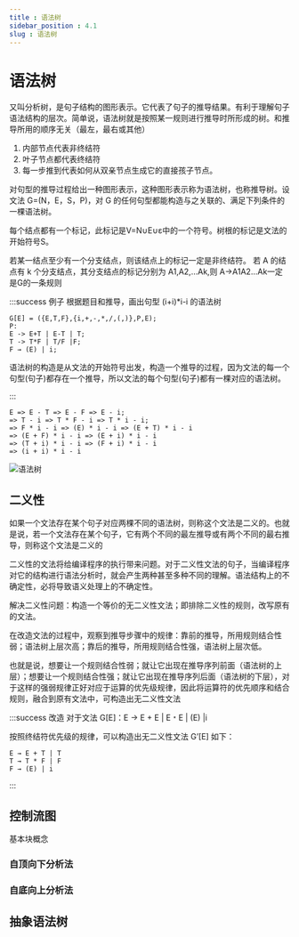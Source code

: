 ```yaml
---
title : 语法树
sidebar_position : 4.1
slug : 语法树
---
```

# 语法树

又叫分析树，是句子结构的图形表示。它代表了句子的推导结果。有利于理解句子语法结构的层次。简单说，语法树就是按照某一规则进行推导时所形成的树。和推导所用的顺序无关（最左，最右或其他）

1. 内部节点代表非终结符
2. 叶子节点都代表终结符
3. 每一步推到代表如何从双亲节点生成它的直接孩子节点。

对句型的推导过程给出一种图形表示，这种图形表示称为语法树，也称推导树。设文法 G=(N，E，S，P)，对 G 的任何句型都能构造与之关联的、满足下列条件的一棵语法树。

每个结点都有一个标记，此标记是V=N∪E∪ε中的一个符号。树根的标记是文法的开始符号S。

若某一结点至少有一个分支结点，则该结点上的标记一定是非终结符。
若 A 的结点有 k 个分支结点，其分支结点的标记分别为 A1,A2,…Ak,则 A→A1A2…Ak一定是G的一条规则

:::success 例子
根据题目和推导，画出句型 (i+i)*i-i 的语法树
```
G[E] = ({E,T,F},{i,+,-,*,/,(,)},P,E);
P:
E -> E+T | E-T | T;
T -> T*F | T/F |F;
F → (E) | i;
```

语法树的构造是从文法的开始符号出发，构造一个推导的过程，因为文法的每一个句型(句子)都存在一个推导，所以文法的每个句型(句子)都有一棵对应的语法树。

:::

<Multi>

```text title="最右推导"
E => E - T => E - F => E - i;
=> T - i => T * F - i => T * i - i;
=> F * i - i => (E) * i - i => (E + T) * i - i
=> (E + F) * i - i => (E + i) * i - i
=> (T + i) * i - i => (F + i) * i - i
=> (i + i) * i - i
```

![语法树](/res/语法树.png)

</Multi>

## 二义性
如果一个文法存在某个句子对应两棵不同的语法树，则称这个文法是二义的。也就是说，若一个文法存在某个句子，它有两个不同的最左推导或有两个不同的最右推导，则称这个文法是二义的

二义性的文法将给编译程序的执行带来问题。对于二义性文法的句子，当编译程序对它的结构进行语法分析时，就会产生两种甚至多种不同的理解。语法结构上的不确定性，必将导致语义处理上的不确定性。

解决二义性问题：构造一个等价的无二义性文法；即排除二义性的规则，改写原有的文法。

在改造文法的过程中，观察到推导步骤中的规律：靠前的推导，所用规则结合性弱；语法树上层次高；靠后的推导，所用规则结合性强，语法树上层次低。

也就是说，想要让一个规则结合性弱；就让它出现在推导序列前面（语法树的上层）；想要让一个规则结合性强；就让它出现在推导序列后面（语法树的下层），对于这样的强弱规律正好对应于运算的优先级规律，因此将运算符的优先顺序和结合规则，融合到原有文法中，可构造出无二义性文法

:::success 改造
对于文法 G[E]：E → E + E | E﹡E | (E) |i

按照终结符优先级的规律，可以构造出无二义性文法 G’[E] 如下：

```
E → E + T | T	
T → T * F | F		
F → (E) | i
```
:::


## 控制流图


基本块概念

### 自顶向下分析法


### 自底向上分析法




## 抽象语法树
